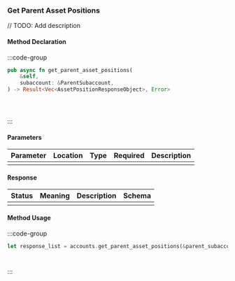 ### Get Parent Asset Positions

// TODO: Add description

#### Method Declaration

:::code-group

```rust [Rust]
pub async fn get_parent_asset_positions(
    &self,
    subaccount: &ParentSubaccount,
) -> Result<Vec<AssetPositionResponseObject>, Error>
```

```python [Python]

```

```typescript [TypeScript]

```

```url [API]
```

:::

#### Parameters

| Parameter | Location | Type  | Required | Description |
| --------- | -------- | ----- | -------- | ----------- |
|           |          |       |          |             |

#### Response

| Status | Meaning | Description | Schema |
| ------ | ------- | ----------- | ------ |
|        |         |             |        |

#### Method Usage

:::code-group

```rust [Rust]
let response_list = accounts.get_parent_asset_positions(&parent_subaccount).await?;
```

```python [Python]

```

```typescript [TypeScript]

```

:::



